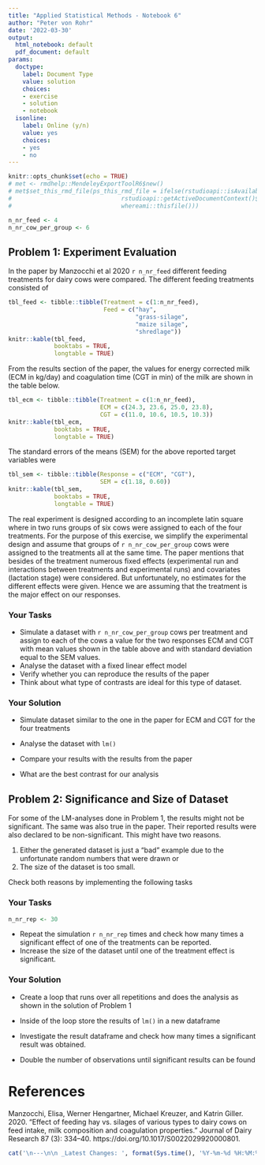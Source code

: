 ```yaml
---
title: "Applied Statistical Methods - Notebook 6"
author: "Peter von Rohr"
date: '2022-03-30'
output:
  html_notebook: default
  pdf_document: default
params:
  doctype:
    label: Document Type
    value: solution
    choices:
    - exercise
    - solution
    - notebook
  isonline:
    label: Online (y/n)
    value: yes
    choices:
    - yes
    - no
---
```




```r
knitr::opts_chunk$set(echo = TRUE)
# met <- rmdhelp::MendeleyExportToolR6$new()
# met$set_this_rmd_file(ps_this_rmd_file = ifelse(rstudioapi::isAvailable(),
#                               rstudioapi::getActiveDocumentContext()$path,
#                               whereami::thisfile()))

```

```r
n_nr_feed <- 4
n_nr_cow_per_group <- 6
```

## Problem 1: Experiment Evaluation
In the paper by Manzocchi et al 2020 `r n_nr_feed` different feeding treatments for dairy cows were compared. The different feeding treatments consisted of 

```r
tbl_feed <- tibble::tibble(Treatment = c(1:n_nr_feed),
                           Feed = c("hay",
                                    "grass-silage",
                                    "maize silage",
                                    "shredlage"))
knitr::kable(tbl_feed,
             booktabs = TRUE,
             longtable = TRUE)
```

From the results section of the paper, the values for energy corrected milk (ECM in kg/day)  and coagulation time (CGT in min) of the milk are shown in the table below. 

```r
tbl_ecm <- tibble::tibble(Treatment = c(1:n_nr_feed),
                          ECM = c(24.3, 23.6, 25.0, 23.8),
                          CGT = c(11.0, 10.6, 10.5, 10.3))
knitr::kable(tbl_ecm,
             booktabs = TRUE,
             longtable = TRUE)
```

The standard errors of the means (SEM) for the above reported target variables were 

```r
tbl_sem <- tibble::tibble(Response = c("ECM", "CGT"),
                          SEM = c(1.18, 0.60))
knitr::kable(tbl_sem,
             booktabs = TRUE,
             longtable = TRUE)
```

The real experiment is designed according to an incomplete latin square where in two runs groups of six cows were assigned to each of the four treatments. For the purpose of this exercise, we simplify the experimental design and assume that groups of `r n_nr_cow_per_group` cows were assigned to the treatments all at the same time. The paper mentions that besides of the treatment numerous fixed effects (experimental run and interactions between treatments and experimental runs) and covariates (lactation stage) were considered. But unfortunately, no estimates for the different effects were given. Hence we are assuming that the treatment is the major effect on our responses. 

### Your Tasks

* Simulate a dataset with `r n_nr_cow_per_group` cows per treatment and assign to each of the cows a value for the two responses ECM and CGT with mean values shown in the table above and with standard deviation equal to the SEM values. 
* Analyse the dataset with a fixed linear effect model
* Verify whether you can reproduce the results of the paper
* Think about what type of contrasts are ideal for this type of dataset.

### Your Solution

* Simulate dataset similar to the one in the paper for ECM and CGT for the four treatments

* Analyse the dataset with `lm()` 

* Compare your results with the results from the paper

* What are the best contrast for our analysis





## Problem 2: Significance and Size of Dataset
For some of the LM-analyses done in Problem 1, the results might not be significant. The same was also true in the paper. Their reported results were also declared to be non-significant. This might have two reasons.

1. Either the generated dataset is just a "bad" example due to the unfortunate random numbers that were drawn or 
2. The size of the dataset is too small. 

Check both reasons by implementing the following tasks

### Your Tasks
```r
n_nr_rep <- 30
```

* Repeat the simulation `r n_nr_rep` times and check how many times a significant effect of one of the treatments can be reported.
* Increase the size of the dataset until one of the treatment effect is significant.


### Your Solution

* Create a loop that runs over all repetitions and does the analysis as shown in the solution of Problem 1

* Inside of the loop store the results of `lm()` in a new dataframe

* Investigate the result dataframe and check how many times a significant result was obtained.

* Double the number of observations until significant results can be found






# References 
Manzocchi, Elisa, Werner Hengartner, Michael Kreuzer, and Katrin Giller. 2020. “Effect of feeding hay vs. silages of various types to dairy cows on feed intake, milk composition and coagulation properties.” Journal of Dairy Research 87 (3): 334–40. https://doi.org/10.1017/S0022029920000801.


```r
cat('\n---\n\n _Latest Changes: ', format(Sys.time(), '%Y-%m-%d %H:%M:%S'), ' (', Sys.info()['user'], ')_\n', sep = '')
```
 
